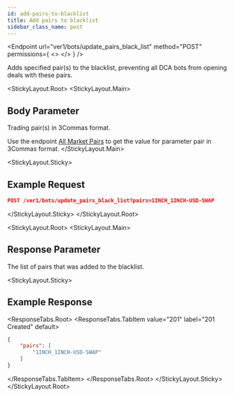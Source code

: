 ```yaml
---
id: add-pairs-to-blacklist
title: Add pairs to blacklist
sidebar_class_name: post
---
```



<Endpoint
  url="ver1/bots/update_pairs_black_list"
  method="POST"
  permissions={
    <>
      <Permission title="Permission" description="BOTS_WRITE" />
      <Permission title="Security" description="SIGNED" />
    </>
  }
/>

Adds specified pair(s) to the blacklist, preventing all DCA bots from opening deals with these pairs.

<StickyLayout.Root>
<StickyLayout.Main>

## Body Parameter

<ApiParam name='pairs' type='string' id="pairs" required>
  Trading pair(s) in 3Commas format.
  
  Use the endpoint [All Market Pairs](/market-data/1_all_market_pairs.mdx) to get the value for parameter pair in 3Commas format.
</ApiParam>
</StickyLayout.Main>

<StickyLayout.Sticky>
## Example Request
```json
POST /ver1/bots/update_pairs_black_list?pairs=1INCH_1INCH-USD-SWAP
```
</StickyLayout.Sticky>
</StickyLayout.Root>

<StickyLayout.Root>
<StickyLayout.Main>
## Response Parameter

<ApiParam name='pairs' type='array' id="pairs">
  The list of pairs that was added to the blacklist.
</ApiParam>
</StickyLayout.Main>

<StickyLayout.Sticky>

## Example Response
<ResponseTabs.Root>
<ResponseTabs.TabItem value="201" label="201 Created" default>

```json
{
    "pairs": [
        "1INCH_1INCH-USD-SWAP"
    ]
}
```
</ResponseTabs.TabItem>
</ResponseTabs.Root>
</StickyLayout.Sticky>
</StickyLayout.Root>
